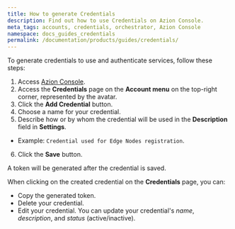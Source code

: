 ```yaml
---
title: How to generate Credentials
description: Find out how to use Credentials on Azion Console.
meta_tags: accounts, credentials, orchestrator, Azion Console
namespace: docs_guides_credentials
permalink: /documentation/products/guides/credentials/
---
```


To generate credentials to use and authenticate services, follow these steps:

1. Access [Azion Console](https://console.azion.com/).
2. Access the **Credentials** page on the **Account menu** on the top-right corner, represented by the avatar.
3. Click the **Add Credential** button.
4. Choose a name for your credential.
5. Describe how or by whom the credential will be used in the **Description** field in **Settings**.
- Example: `Credential used for Edge Nodes registration`.
6. Click the **Save** button.

A token will be generated after the credential is saved.

When clicking on the created credential on the **Credentials** page, you can:

- Copy the generated token.
- Delete your credential.
- Edit your credential. You can update your credential's *name*, *description*, and *status* (active/inactive).




